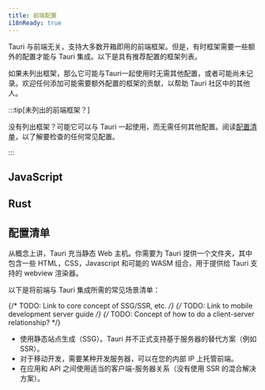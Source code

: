 ```yaml
---
title: 前端配置
i18nReady: true
---
```



Tauri 与前端无关，支持大多数开箱即用的前端框架。但是，有时框架需要一些额外的配置才能与 Tauri 集成。以下是具有推荐配置的框架列表。

如果未列出框架，那么它可能与Tauri一起使用时无需其他配置，或者可能尚未记录。欢迎任何添加可能需要额外配置的框架的贡献，以帮助 Tauri 社区中的其他人。

:::tip[未列出的前端框架？]

没有列出框架？可能它可以与 Tauri 一起使用，而无需任何其他配置。阅读[配置清单](#配置清单)，以了解要检查的任何常见配置。

:::

## JavaScript

<CardGrid>
    <LinkCard title="Next.js" href="/zh-cn/guides/frontend/nextjs" />
    <LinkCard title="Nuxt" href="/zh-cn/guides/frontend/nuxt" />
    <LinkCard title="Qwik" href="/zh-cn/guides/frontend/qwik" />
    <LinkCard title="Svelte" href="/zh-cn/guides/frontend/svelte" />
    <LinkCard title="Vite" href="/zh-cn/guides/frontend/vite" />
    <LinkCard title="Webpack" href="/zh-cn/guides/frontend/webpack" />
</CardGrid>

## Rust

<CardGrid>
    <LinkCard title="Leptos" href="/zh-cn/guides/frontend/leptos" />
    <LinkCard title="Sycamore" href="/zh-cn/guides/frontend/sycamore" />
    <LinkCard title="Trunk" href="/zh-cn/guides/frontend/trunk" />
    <LinkCard title="Yew" href="/zh-cn/guides/frontend/yew" />
</CardGrid>

## 配置清单

从概念上讲，Tauri 充当静态 Web 主机。你需要为 Tauri 提供一个文件夹，其中包含一些 HTML，CSS，Javascript 和可能的 WASM 组合，用于提供给 Tauri 支持的 webview 渲染器。

以下是将前端与 Tauri 集成所需的常见场景清单：

{/* TODO: Link to core concept of SSG/SSR, etc. */}
{/* TODO: Link to mobile development server guide */}
{/* TODO: Concept of how to do a client-server relationship? */}

- 使用静态站点生成（SSG）。Tauri 并不正式支持基于服务器的替代方案（例如 SSR）。
- 对于移动开发，需要某种开发服务器，可以在您的内部 IP 上托管前端。
- 在应用和 API 之间使用适当的客户端-服务器关系（没有使用 SSR 的混合解决方案）。
